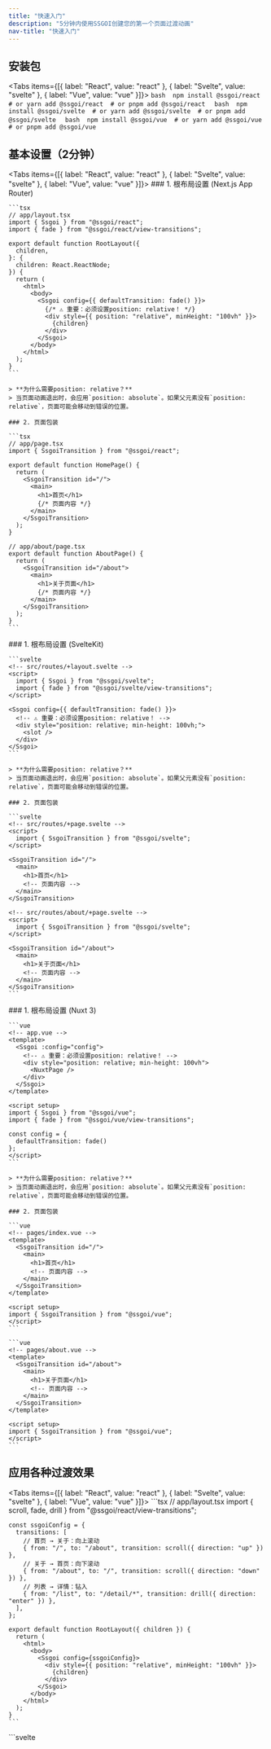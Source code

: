 ```yaml
---
title: "快速入门"
description: "5分钟内使用SSGOI创建您的第一个页面过渡动画"
nav-title: "快速入门"
---
```


## 安装包

<Tabs items={[{ label: "React", value: "react" }, { label: "Svelte", value: "svelte" }, { label: "Vue", value: "vue" }]}>
  <TabPanel value="react">
    ```bash 
    npm install @ssgoi/react 
    # or yarn add @ssgoi/react 
    # or pnpm add @ssgoi/react 
    ```
  </TabPanel>
  <TabPanel value="svelte">
    ```bash 
    npm install @ssgoi/svelte 
    # or yarn add @ssgoi/svelte 
    # or pnpm add @ssgoi/svelte 
    ```
  </TabPanel>
  <TabPanel value="vue">
    ```bash 
    npm install @ssgoi/vue 
    # or yarn add @ssgoi/vue 
    # or pnpm add @ssgoi/vue 
    ```
  </TabPanel>
</Tabs>

## 基本设置（2分钟）

<Tabs items={[{ label: "React", value: "react" }, { label: "Svelte", value: "svelte" }, { label: "Vue", value: "vue" }]}>
  <TabPanel value="react">
    ### 1. 根布局设置 (Next.js App Router)

    ```tsx
    // app/layout.tsx
    import { Ssgoi } from "@ssgoi/react";
    import { fade } from "@ssgoi/react/view-transitions";

    export default function RootLayout({
      children,
    }: {
      children: React.ReactNode;
    }) {
      return (
        <html>
          <body>
            <Ssgoi config={{ defaultTransition: fade() }}>
              {/* ⚠️ 重要：必须设置position: relative！ */}
              <div style={{ position: "relative", minHeight: "100vh" }}>
                {children}
              </div>
            </Ssgoi>
          </body>
        </html>
      );
    }
    ```

    > **为什么需要position: relative？**
    > 当页面动画退出时，会应用`position: absolute`。如果父元素没有`position: relative`，页面可能会移动到错误的位置。

    ### 2. 页面包装

    ```tsx
    // app/page.tsx
    import { SsgoiTransition } from "@ssgoi/react";

    export default function HomePage() {
      return (
        <SsgoiTransition id="/">
          <main>
            <h1>首页</h1>
            {/* 页面内容 */}
          </main>
        </SsgoiTransition>
      );
    }

    // app/about/page.tsx
    export default function AboutPage() {
      return (
        <SsgoiTransition id="/about">
          <main>
            <h1>关于页面</h1>
            {/* 页面内容 */}
          </main>
        </SsgoiTransition>
      );
    }
    ```

  </TabPanel>
  <TabPanel value="svelte">
    ### 1. 根布局设置 (SvelteKit)

    ```svelte
    <!-- src/routes/+layout.svelte -->
    <script>
      import { Ssgoi } from "@ssgoi/svelte";
      import { fade } from "@ssgoi/svelte/view-transitions";
    </script>

    <Ssgoi config={{ defaultTransition: fade() }}>
      <!-- ⚠️ 重要：必须设置position: relative！ -->
      <div style="position: relative; min-height: 100vh;">
        <slot />
      </div>
    </Ssgoi>
    ```

    > **为什么需要position: relative？**
    > 当页面动画退出时，会应用`position: absolute`。如果父元素没有`position: relative`，页面可能会移动到错误的位置。

    ### 2. 页面包装

    ```svelte
    <!-- src/routes/+page.svelte -->
    <script>
      import { SsgoiTransition } from "@ssgoi/svelte";
    </script>

    <SsgoiTransition id="/">
      <main>
        <h1>首页</h1>
        <!-- 页面内容 -->
      </main>
    </SsgoiTransition>

    <!-- src/routes/about/+page.svelte -->
    <script>
      import { SsgoiTransition } from "@ssgoi/svelte";
    </script>

    <SsgoiTransition id="/about">
      <main>
        <h1>关于页面</h1>
        <!-- 页面内容 -->
      </main>
    </SsgoiTransition>
    ```

  </TabPanel>
  <TabPanel value="vue">
    ### 1. 根布局设置 (Nuxt 3)

    ```vue
    <!-- app.vue -->
    <template>
      <Ssgoi :config="config">
        <!-- ⚠️ 重要：必须设置position: relative！ -->
        <div style="position: relative; min-height: 100vh">
          <NuxtPage />
        </div>
      </Ssgoi>
    </template>

    <script setup>
    import { Ssgoi } from "@ssgoi/vue";
    import { fade } from "@ssgoi/vue/view-transitions";

    const config = {
      defaultTransition: fade()
    };
    </script>
    ```

    > **为什么需要position: relative？**
    > 当页面动画退出时，会应用`position: absolute`。如果父元素没有`position: relative`，页面可能会移动到错误的位置。

    ### 2. 页面包装

    ```vue
    <!-- pages/index.vue -->
    <template>
      <SsgoiTransition id="/">
        <main>
          <h1>首页</h1>
          <!-- 页面内容 -->
        </main>
      </SsgoiTransition>
    </template>

    <script setup>
    import { SsgoiTransition } from "@ssgoi/vue";
    </script>
    ```

    ```vue
    <!-- pages/about.vue -->
    <template>
      <SsgoiTransition id="/about">
        <main>
          <h1>关于页面</h1>
          <!-- 页面内容 -->
        </main>
      </SsgoiTransition>
    </template>

    <script setup>
    import { SsgoiTransition } from "@ssgoi/vue";
    </script>
    ```

  </TabPanel>
</Tabs>

## 应用各种过渡效果

<Tabs items={[{ label: "React", value: "react" }, { label: "Svelte", value: "svelte" }, { label: "Vue", value: "vue" }]}>
  <TabPanel value="react">
    ```tsx
    // app/layout.tsx
    import { scroll, fade, drill } from "@ssgoi/react/view-transitions";

    const ssgoiConfig = {
      transitions: [
        // 首页 → 关于：向上滚动
        { from: "/", to: "/about", transition: scroll({ direction: "up" }) },
        // 关于 → 首页：向下滚动
        { from: "/about", to: "/", transition: scroll({ direction: "down" }) },
        // 列表 → 详情：钻入
        { from: "/list", to: "/detail/*", transition: drill({ direction: "enter" }) },
      ],
    };

    export default function RootLayout({ children }) {
      return (
        <html>
          <body>
            <Ssgoi config={ssgoiConfig}>
              <div style={{ position: "relative", minHeight: "100vh" }}>
                {children}
              </div>
            </Ssgoi>
          </body>
        </html>
      );
    }
    ```

  </TabPanel>
  <TabPanel value="svelte">
    ```svelte
    <!-- src/routes/+layout.svelte -->
    <script>
      import { Ssgoi } from "@ssgoi/svelte";
      import { scroll, fade, drill } from "@ssgoi/svelte/view-transitions";

      const ssgoiConfig = {
        transitions: [
          // 首页 → 关于：向上滚动
          { from: "/", to: "/about", transition: scroll({ direction: "up" }) },
          // 关于 → 首页：向下滚动
          { from: "/about", to: "/", transition: scroll({ direction: "down" }) },
          // 列表 → 详情：钻入
          { from: "/list", to: "/detail/*", transition: drill({ direction: "enter" }) },
        ],
      };
    </script>

    <Ssgoi config={ssgoiConfig}>
      <div style="position: relative; min-height: 100vh;">
        <slot />
      </div>
    </Ssgoi>
    ```

  </TabPanel>
  <TabPanel value="vue">
    ```vue
    <!-- app.vue -->
    <template>
      <Ssgoi :config="ssgoiConfig">
        <div style="position: relative; min-height: 100vh">
          <NuxtPage />
        </div>
      </Ssgoi>
    </template>

    <script setup>
    import { Ssgoi } from "@ssgoi/vue";
    import { scroll, fade, drill } from "@ssgoi/vue/view-transitions";

    const ssgoiConfig = {
      transitions: [
        // 首页 → 关于：向上滚动
        { from: "/", to: "/about", transition: scroll({ direction: "up" }) },
        // 关于 → 首页：向下滚动
        { from: "/about", to: "/", transition: scroll({ direction: "down" }) },
        // 列表 → 详情：钻入
        { from: "/list", to: "/detail/*", transition: drill({ direction: "enter" }) },
      ],
    };
    </script>
    ```

  </TabPanel>
</Tabs>

## 完成！ 🎉

恭喜！您的网站现在已经应用了原生应用般的页面过渡效果。
